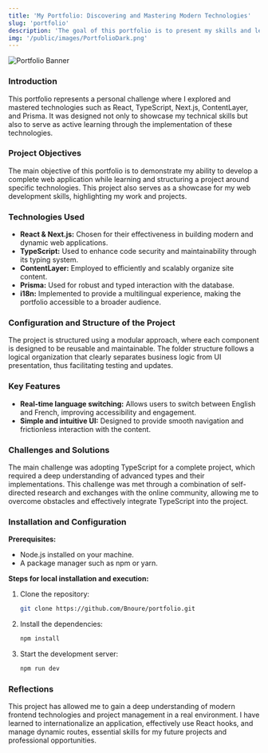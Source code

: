 ```yaml
---
title: 'My Portfolio: Discovering and Mastering Modern Technologies'
slug: 'portfolio'
description: 'The goal of this portfolio is to present my skills and learn to structure a project around a technology ecosystem that I was not fully mastering.'
img: '/public/images/PortfolioDark.png'
---
```


![Portfolio Banner](/public/images/PortfolioDark.png)

### Introduction

This portfolio represents a personal challenge where I explored and mastered technologies such as React, TypeScript, Next.js, ContentLayer, and Prisma. It was designed not only to showcase my technical skills but also to serve as active learning through the implementation of these technologies.

### Project Objectives

The main objective of this portfolio is to demonstrate my ability to develop a complete web application while learning and structuring a project around specific technologies. This project also serves as a showcase for my web development skills, highlighting my work and projects.

### Technologies Used

- **React & Next.js:** Chosen for their effectiveness in building modern and dynamic web applications.
- **TypeScript:** Used to enhance code security and maintainability through its typing system.
- **ContentLayer:** Employed to efficiently and scalably organize site content.
- **Prisma:** Used for robust and typed interaction with the database.
- **i18n:** Implemented to provide a multilingual experience, making the portfolio accessible to a broader audience.

### Configuration and Structure of the Project

The project is structured using a modular approach, where each component is designed to be reusable and maintainable. The folder structure follows a logical organization that clearly separates business logic from UI presentation, thus facilitating testing and updates.

### Key Features

- **Real-time language switching:** Allows users to switch between English and French, improving accessibility and engagement.
- **Simple and intuitive UI:** Designed to provide smooth navigation and frictionless interaction with the content.

### Challenges and Solutions

The main challenge was adopting TypeScript for a complete project, which required a deep understanding of advanced types and their implementations. This challenge was met through a combination of self-directed research and exchanges with the online community, allowing me to overcome obstacles and effectively integrate TypeScript into the project.

### Installation and Configuration

**Prerequisites:**

- Node.js installed on your machine.
- A package manager such as npm or yarn.

**Steps for local installation and execution:**

1. Clone the repository:
   ```bash
   git clone https://github.com/Bnoure/portfolio.git
   ```
2. Install the dependencies:
   ```bash
   npm install
   ```
3. Start the development server:
   ```bash
   npm run dev
   ```

### Reflections

This project has allowed me to gain a deep understanding of modern frontend technologies and project management in a real environment. I have learned to internationalize an application, effectively use React hooks, and manage dynamic routes, essential skills for my future projects and professional opportunities.
